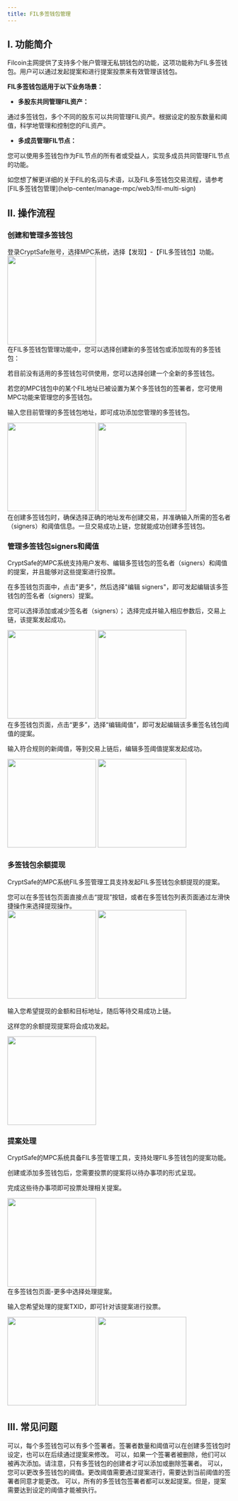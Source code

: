 ```yaml
---
title: FIL多签钱包管理
---
```


## I. 功能简介

Filcoin主网提供了支持多个账户管理无私钥钱包的功能，这项功能称为FIL多签钱包。用户可以通过发起提案和进行提案投票来有效管理该钱包。

**FIL多签钱包适用于以下业务场景：**

- **多股东共同管理FIL资产：**

通过多签钱包，多个不同的股东可以共同管理FIL资产。根据设定的股东数量和阈值，科学地管理和控制您的FIL资产。

- **多成员管理FIL节点：**

您可以使用多签钱包作为FIL节点的所有者或受益人，实现多成员共同管理FIL节点的功能。

<Note>
如您想了解更详细的关于FIL的名词与术语，以及FIL多签钱包交易流程，请参考 [FIL多签钱包管理](help-center/manage-mpc/web3/fil-multi-sign)
</Note>

## II. 操作流程

### 创建和管理多签钱包

<Steps>
<Step title="打开功能">
    登录CryptSafe账号，选择MPC系统，选择【发现】-【FIL多签钱包】功能。
<div className="w-full flex items-center justify-center">
        <img src="/images/help-center/mpc-fil-msign2_cn.jpg" width="200"/>
</div>


</Step>
<Step title="使用FIL多签钱包功能">
在FIL多签钱包管理功能中，您可以选择创建新的多签钱包或添加现有的多签钱包：

若目前没有适用的多签钱包可供使用，您可以选择创建一个全新的多签钱包。

若您的MPC钱包中的某个FIL地址已被设置为某个多签钱包的签署者，您可使用MPC功能来管理您的多签钱包。

输入您目前管理的多签钱包地址，即可成功添加您管理的多签钱包。
<div className="w-full flex items-center justify-center">
  <CardGroup cols={2}>
  <img src="/images/help-center/mpc-fil-msign3_cn.jpg" width="200"/>
<img src="/images/help-center/mpc-fil-msign5_cn.jpg" width="200"/>
 </CardGroup>
</div>

<Warning> 
在创建多签钱包时，确保选择正确的地址发布创建交易，并准确输入所需的签名者（signers）和阈值信息。一旦交易成功上链，您就能成功创建多签钱包。
</Warning>
</Step>

</Steps>

### 管理多签钱包signers和阈值

CryptSafe的MPC系统支持用户发布、编辑多签钱包的签名者（signers）和阈值的提案，并且能够对这些提案进行投票。

<Steps>
<Step title="编辑signers">
在多签钱包页面中，点击"更多"，然后选择"编辑 signers"，即可发起编辑该多签钱包的签名者（signers）提案。

您可以选择添加或减少签名者（signers）； 选择完成并输入相应参数后，交易上链，该提案发起成功。

<div className="w-full flex items-center justify-center">
    <CardGroup cols={2}>
        <img src="/images/help-center/mpc-fil-msign6_cn.jpg" width="200"/>
        <img src="/images/help-center/mpc-fil-msign7_cn.jpg" width="200"/>
    </CardGroup>
</div>

</Step>

<Step title="编辑阈值">
在多签钱包页面，点击“更多”，选择“编辑阈值”，即可发起编辑该多重签名钱包阈值的提案。

输入符合规则的新阈值，等到交易上链后，编辑多签阈值提案发起成功。

<div className="w-full flex items-center justify-center">
    <CardGroup cols={2}>
        <img src="/images/help-center/mpc-fil-msign8_cn.jpg" width="200"/>
        <img src="/images/help-center/mpc-fil-msign9_cn.jpg" width="200"/>
    </CardGroup>
</div>


</Step>
</Steps>

### 多签钱包余额提现

CryptSafe的MPC系统FIL多签管理工具支持发起FIL多签钱包余额提现的提案。

<Steps>
<Step title="发起提现">
您可以在多签钱包页面直接点击“提现”按钮，或者在多签钱包列表页面通过左滑快捷操作来选择提现操作。
<div className="w-full flex items-center justify-center">
    <CardGroup cols={2}>
        <img src="/images/help-center/mpc-fil-msign10_cn.jpg" width="200"/>
        <img src="/images/help-center/mpc-fil-msign11_cn.jpg" width="200"/>
    </CardGroup>
</div>

</Step>
<Step title="填写提现金额和地址">

输入您希望提现的金额和目标地址，随后等待交易成功上链。

这样您的余额提现提案将会成功发起。
<div className="w-full flex items-center justify-center">
<img src="/images/help-center/mpc-fil-msign12_cn.jpg" width="200"/>
</div>
</Step>
</Steps>

### 提案处理

CryptSafe的MPC系统具备FIL多签管理工具，支持处理FIL多签钱包的提案功能。

<Steps>
<Step title="提案投票">
创建或添加多签钱包后，您需要投票的提案将以待办事项的形式呈现。

完成这些待办事项即可投票处理相关提案。

<div className="w-full flex items-center justify-center">
<img src="/images/help-center/mpc-fil-msign13_cn.jpg" width="200"/>
</div>

</Step>

<Step title="手动提案处理">
在多签钱包页面-更多中选择处理提案。

输入您希望处理的提案TXID，即可针对该提案进行投票。
<div className="w-full flex items-center justify-center">
    <CardGroup cols={2}>
        <img src="/images/help-center/mpc-fil-msign14_cn.jpg" width="200"/>
        <img src="/images/help-center/mpc-fil-msign15_cn.jpg" width="200"/>
    </CardGroup>
</div>

</Step>
</Steps>

## III. 常见问题

<Accordion title="我可以在一个钱包中设置多个签署者吗？">
可以，每个多签钱包可以有多个签署者。签署者数量和阈值可以在创建多签钱包时设定，也可以在后续通过提案来修改。
</Accordion>

<Accordion title="如果一个签署者被删除，他们可以再次被添加吗？">
可以，如果一个签署者被删除，他们可以被再次添加。请注意，只有多签钱包的创建者才可以添加或删除签署者。
</Accordion>

<Accordion title="我可以更改多签钱包的阈值吗？">
可以，您可以更改多签钱包的阈值。更改阈值需要通过提案进行，需要达到当前阈值的签署者同意才能更改。
</Accordion>

<Accordion title="如果我不是多签钱包的创建者，我可以发起提案吗？">
可以，所有的多签钱包签署者都可以发起提案。但是，提案需要达到设定的阈值才能被执行。
</Accordion>
